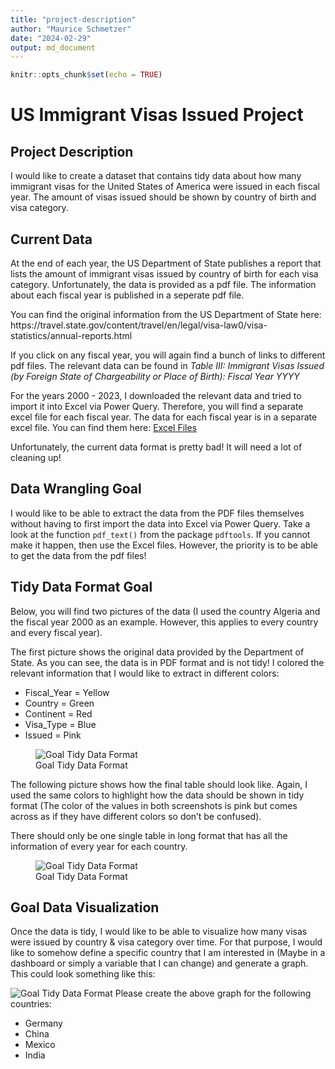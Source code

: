 ```yaml
---
title: "project-description"
author: "Maurice Schmetzer"
date: "2024-02-29"
output: md_document
---
```


```r
knitr::opts_chunk$set(echo = TRUE)
```

# US Immigrant Visas Issued Project

## Project Description

I would like to create a dataset that contains tidy data about how many immigrant visas for the United States of America were issued in each fiscal year. The amount of visas issued should be shown by country of birth and visa category. 

## Current Data

At the end of each year, the US Department of State publishes a report that lists the amount of immigrant visas issued by country of birth for each visa category. Unfortunately, the data is provided as a pdf file. The information about each fiscal year is published in a seperate pdf file. 

You can find the original information from the US Department of State here: https://travel.state.gov/content/travel/en/legal/visa-law0/visa-statistics/annual-reports.html

If you click on any fiscal year, you will again find a bunch of links to different pdf files. The relevant data can be found in *Table III: Immigrant Visas Issued (by Foreign State of Chargeability or Place of Birth): Fiscal Year YYYY* 

For the years 2000 - 2023, I downloaded the relevant data and tried to import it into Excel via Power Query. Therefore, you will find a separate excel file for each fiscal year. The data for each fiscal year is in a separate excel file. You can find them here: [Excel Files](https://github.com/Dr-Eberle-Zentrum/Data-projects-with-R-and-GitHub/tree/main/Projects/mauriceschmetzer/Data/Excel)

Unfortunately, the current data format is pretty bad! It will need a lot of cleaning up!

## Data Wrangling Goal

I would like to be able to extract the data from the PDF files themselves without having to first import the data into Excel via Power Query. Take a look at the function ```pdf_text()``` from the package ```pdftools```. If you cannot make it happen, then use the Excel files. However, the priority is to be able to get the data from the pdf files! 

## Tidy Data Format Goal

Below, you will find two pictures of the data (I used the country Algeria and the fiscal year 2000 as an example. However, this applies to every country and every fiscal year).

The first picture shows the original data provided by the Department of State. As you can see, the data is in PDF format and is not tidy! I colored the relevant information that I would like to extract in different colors:

- Fiscal_Year = Yellow
- Country = Green
- Continent = Red
- Visa_Type = Blue
- Issued = Pink

![Goal Tidy Data Format](Original_Data_Format.png)

The following picture shows how the final table should look like. Again, I used the same colors to highlight how the data should be shown in tidy format (The color of the values in both screenshots is pink but comes across as if they have different colors so don't be confused).

There should only be one single table in long format that has all the information of every year for each country.

![Goal Tidy Data Format](Goal_Tidy_Data_Format.png)

## Goal Data Visualization

Once the data is tidy, I would like to be able to visualize how many visas were issued by country & visa category over time. For that purpose, I would like to somehow define a specific country that I am interested in (Maybe in a dashboard or simply a variable that I can change) and generate a graph. This could look something like this:

![Goal Tidy Data Format](German_Historic_Immigrant_Visa_Graph.png)
Please create the above graph for the following countries:

- Germany
- China
- Mexico
- India
